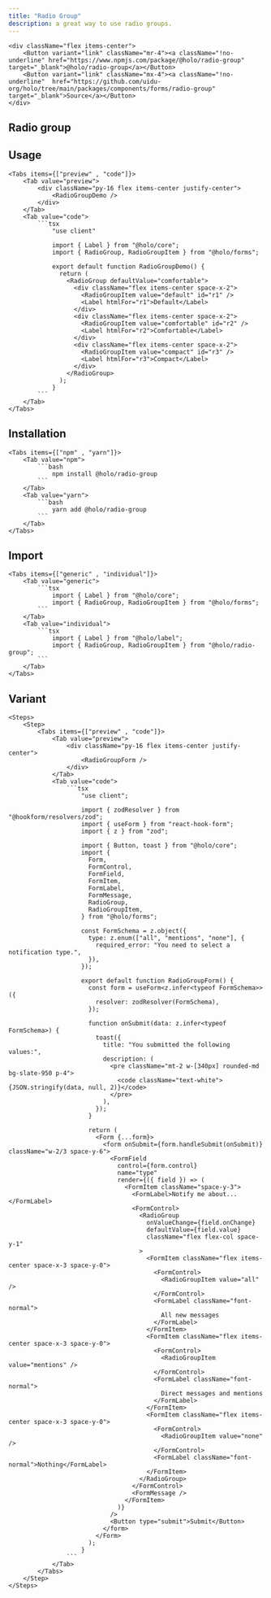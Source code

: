 ```yaml
---
title: "Radio Group"
description: a great way to use radio groups.
---
```



    <div className="flex items-center">
        <Button variant="link" className="mr-4"><a className="!no-underline" href="https://www.npmjs.com/package/@holo/radio-group" target="_blank">@holo/radio-group</a></Button>
        <Button variant="link" className="mx-4"><a className="!no-underline"  href="https://github.com/uidu-org/holo/tree/main/packages/components/forms/radio-group" target="_blank">Source</a></Button>
    </div>

## Radio group

<RadioGroupDemo />

## Usage

    <Tabs items={["preview" , "code"]}>
        <Tab value="preview">
            <div className="py-16 flex items-center justify-center">
                <RadioGroupDemo />
            </div>
        </Tab>
        <Tab value="code">
            ```tsx
                "use client"

                import { Label } from "@holo/core";
                import { RadioGroup, RadioGroupItem } from "@holo/forms";

                export default function RadioGroupDemo() {
                  return (
                    <RadioGroup defaultValue="comfortable">
                      <div className="flex items-center space-x-2">
                        <RadioGroupItem value="default" id="r1" />
                        <Label htmlFor="r1">Default</Label>
                      </div>
                      <div className="flex items-center space-x-2">
                        <RadioGroupItem value="comfortable" id="r2" />
                        <Label htmlFor="r2">Comfortable</Label>
                      </div>
                      <div className="flex items-center space-x-2">
                        <RadioGroupItem value="compact" id="r3" />
                        <Label htmlFor="r3">Compact</Label>
                      </div>
                    </RadioGroup>
                  );
                }
            ```
        </Tab>
    </Tabs>

## Installation

    <Tabs items={["npm" , "yarn"]}>
        <Tab value="npm">
            ```bash
                npm install @holo/radio-group
            ```
        </Tab>
        <Tab value="yarn">
            ```bash
                yarn add @holo/radio-group
            ```
        </Tab>
    </Tabs>

## Import

    <Tabs items={["generic" , "individual"]}>
        <Tab value="generic">
            ```tsx
                import { Label } from "@holo/core";
                import { RadioGroup, RadioGroupItem } from "@holo/forms";
            ```
        </Tab>
        <Tab value="individual">
            ```tsx
                import { Label } from "@holo/label";
                import { RadioGroup, RadioGroupItem } from "@holo/radio-group";
            ```
        </Tab>
    </Tabs>

## Variant

    <Steps>
        <Step>
            <Tabs items={["preview" , "code"]}>
                <Tab value="preview">
                    <div className="py-16 flex items-center justify-center">
                        <RadioGroupForm />
                    </div>
                </Tab>
                <Tab value="code">
                    ```tsx
                        "use client";

                        import { zodResolver } from "@hookform/resolvers/zod";
                        import { useForm } from "react-hook-form";
                        import { z } from "zod";

                        import { Button, toast } from "@holo/core";
                        import {
                          Form,
                          FormControl,
                          FormField,
                          FormItem,
                          FormLabel,
                          FormMessage,
                          RadioGroup,
                          RadioGroupItem,
                        } from "@holo/forms";

                        const FormSchema = z.object({
                          type: z.enum(["all", "mentions", "none"], {
                            required_error: "You need to select a notification type.",
                          }),
                        });

                        export default function RadioGroupForm() {
                          const form = useForm<z.infer<typeof FormSchema>>({
                            resolver: zodResolver(FormSchema),
                          });

                          function onSubmit(data: z.infer<typeof FormSchema>) {
                            toast({
                              title: "You submitted the following values:",
                              description: (
                                <pre className="mt-2 w-[340px] rounded-md bg-slate-950 p-4">
                                  <code className="text-white">{JSON.stringify(data, null, 2)}</code>
                                </pre>
                              ),
                            });
                          }

                          return (
                            <Form {...form}>
                              <form onSubmit={form.handleSubmit(onSubmit)} className="w-2/3 space-y-6">
                                <FormField
                                  control={form.control}
                                  name="type"
                                  render={({ field }) => (
                                    <FormItem className="space-y-3">
                                      <FormLabel>Notify me about...</FormLabel>
                                      <FormControl>
                                        <RadioGroup
                                          onValueChange={field.onChange}
                                          defaultValue={field.value}
                                          className="flex flex-col space-y-1"
                                        >
                                          <FormItem className="flex items-center space-x-3 space-y-0">
                                            <FormControl>
                                              <RadioGroupItem value="all" />
                                            </FormControl>
                                            <FormLabel className="font-normal">
                                              All new messages
                                            </FormLabel>
                                          </FormItem>
                                          <FormItem className="flex items-center space-x-3 space-y-0">
                                            <FormControl>
                                              <RadioGroupItem value="mentions" />
                                            </FormControl>
                                            <FormLabel className="font-normal">
                                              Direct messages and mentions
                                            </FormLabel>
                                          </FormItem>
                                          <FormItem className="flex items-center space-x-3 space-y-0">
                                            <FormControl>
                                              <RadioGroupItem value="none" />
                                            </FormControl>
                                            <FormLabel className="font-normal">Nothing</FormLabel>
                                          </FormItem>
                                        </RadioGroup>
                                      </FormControl>
                                      <FormMessage />
                                    </FormItem>
                                  )}
                                />
                                <Button type="submit">Submit</Button>
                              </form>
                            </Form>
                          );
                        }
                    ```
                </Tab>
            </Tabs>
        </Step>
    </Steps>
